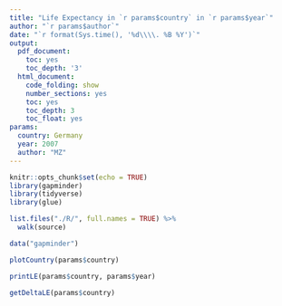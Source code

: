 ```yaml
---
title: "Life Expectancy in `r params$country` in `r params$year`"
author: "`r params$author`"
date: "`r format(Sys.time(), '%d\\\\. %B %Y')`"
output:
  pdf_document:
    toc: yes
    toc_depth: '3'
  html_document:
    code_folding: show
    number_sections: yes
    toc: yes
    toc_depth: 3
    toc_float: yes
params:
  country: Germany
  year: 2007
  author: "MZ"
---
```


```r
knitr::opts_chunk$set(echo = TRUE)
library(gapminder)
library(tidyverse)
library(glue)
```

```r
list.files("./R/", full.names = TRUE) %>% 
  walk(source)
```


```r
data("gapminder")
```

```r
plotCountry(params$country)
```


```r
printLE(params$country, params$year)
```

```r
getDeltaLE(params$country)
```



